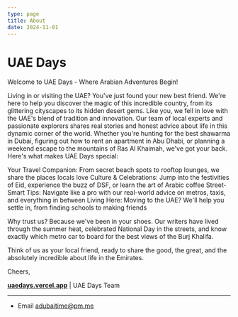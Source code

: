 ```yaml
---
type: page
title: About
date: 2024-11-01
---
```


# UAE Days

Welcome to UAE Days - Where Arabian Adventures Begin!

Living in or visiting the UAE? You've just found your new best friend. We're here to help you discover the magic of this incredible country, from its glittering cityscapes to its hidden desert gems.
Like you, we fell in love with the UAE's blend of tradition and innovation. Our team of local experts and passionate explorers shares real stories and honest advice about life in this dynamic corner of the world. Whether you're hunting for the best shawarma in Dubai, figuring out how to rent an apartment in Abu Dhabi, or planning a weekend escape to the mountains of Ras Al Khaimah, we've got your back.
Here's what makes UAE Days special:

Your Travel Companion: From secret beach spots to rooftop lounges, we share the places locals love
Culture & Celebrations: Jump into the festivities of Eid, experience the buzz of DSF, or learn the art of Arabic coffee
Street-Smart Tips: Navigate like a pro with our real-world advice on metros, taxis, and everything in between
Living Here: Moving to the UAE? We'll help you settle in, from finding schools to making friends

Why trust us? Because we've been in your shoes. Our writers have lived through the summer heat, celebrated National Day in the streets, and know exactly which metro car to board for the best views of the Burj Khalifa.

Think of us as your local friend, ready to share the good, the great, and the absolutely incredible about life in the Emirates.

Cheers,

[**uaedays.vercel.app**](https://uaedays.vercel.app/) | UAE Days Team

---

- Email adubaitime@pm.me
